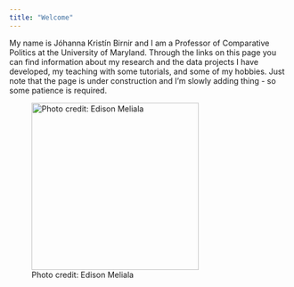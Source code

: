```yaml
---
title: "Welcome"
---
```


My name is Jóhanna Kristín Birnir and I am a Professor of Comparative Politics at the University of Maryland. Through the links on this page you can find information about my research and the data projects I have developed, my teaching with some tutorials, and some of my hobbies.  Just note that the page is under construction and I'm slowly adding thing - so some patience is required.

![Photo credit: Edison Meliala](images/jkb.jpg){width=300}